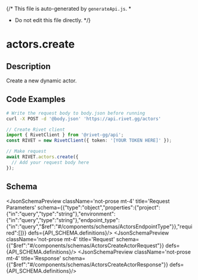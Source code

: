 {/* This file is auto-generated by `generateApi.js`.
  *
  * Do not edit this file directly.
  */}


# actors.create

## Description
Create a new dynamic actor.

## Code Examples

<CodeGroup title='Request' tag='POST' label='https://api.rivet.gg/actors'>

```bash {{ "title": "cURL" }}
# Write the request body to body.json before running
curl -X POST -d '@body.json' 'https://api.rivet.gg/actors'


```

```ts
// Create Rivet client
import { RivetClient } from '@rivet-gg/api';
const RIVET = new RivetClient({ token: '[YOUR TOKEN HERE]' });

// Make request
await RIVET.actors.create({
  // Add your request body here
});
```

</CodeGroup>

## Schema
<JsonSchemaPreview className='not-prose mt-4' title='Request Parameters' schema={{"type":"object","properties":{"project":{"in":"query","type":"string"},"environment":{"in":"query","type":"string"},"endpoint_type":{"in":"query","$ref":"#/components/schemas/ActorsEndpointType"}},"required":[]}} defs={API_SCHEMA.definitions}/>
<JsonSchemaPreview className='not-prose mt-4' title='Request' schema={{"$ref":"#/components/schemas/ActorsCreateActorRequest"}} defs={API_SCHEMA.definitions}/>
<JsonSchemaPreview className='not-prose mt-4' title='Response' schema={{"$ref":"#/components/schemas/ActorsCreateActorResponse"}} defs={API_SCHEMA.definitions}/>

